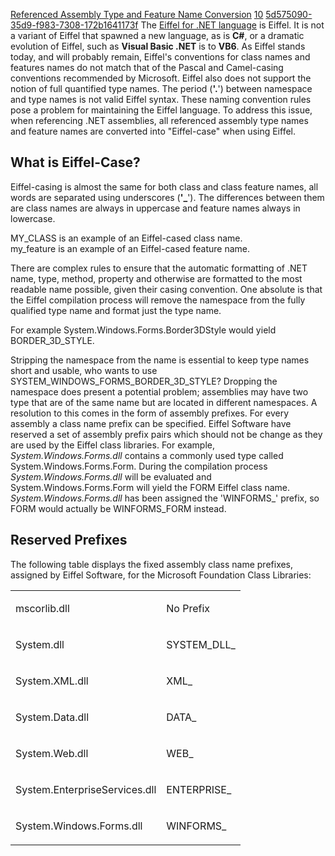 [[Property:title|Referenced Assembly Type and Feature Name Conversion]]
[[Property:weight|10]]
[[Property:uuid|5d575090-35d9-f983-7308-172b1641173f]]
The [[The Eiffel for .NET language|Eiffel for .NET language]]  is Eiffel. It is not a variant of Eiffel that spawned a new language, as is '''C#''', or a dramatic evolution of Eiffel, such as '''Visual Basic .NET''' is to '''VB6'''. As Eiffel stands today, and will probably remain, Eiffel's conventions for class names and features names do not match that of the Pascal and Camel-casing conventions recommended by Microsoft. Eiffel also does not support the notion of full quantified type names. The period (''''.'''') between namespace and type names is not valid Eiffel syntax. These naming convention rules pose a problem for maintaining the Eiffel language. To address this issue, when referencing .NET assemblies, all referenced assembly type names and feature names are converted into "Eiffel-case" when using Eiffel. 
<span id="eiffel_case"></span> 
==What is Eiffel-Case?==

Eiffel-casing is almost the same for both class and class feature names, all words are separated using underscores (''''_''''). The differences between them are class names are always in uppercase and feature names always in lowercase. 

<eiffel>MY_CLASS</eiffel> is an example of an Eiffel-cased class name. <br/>
<eiffel>my_feature</eiffel> is an example of an Eiffel-cased feature name. 

There are complex rules to ensure that the automatic formatting of .NET name, type, method, property and otherwise are formatted to the most readable name possible, given their casing convention. One absolute is that the Eiffel compilation process will remove the namespace from the fully qualified type name and format just the type name. 

For example <eiffel>System.Windows.Forms.Border3DStyle</eiffel> would yield <eiffel>BORDER_3D_STYLE</eiffel>. 

Stripping the namespace from the name is essential to keep type names short and usable, who wants to use <eiffel>SYSTEM_WINDOWS_FORMS_BORDER_3D_STYLE</eiffel>? Dropping the namespace does present a potential problem; assemblies may have two type that are of the same name but are located in different namespaces. A resolution to this comes in the form of assembly prefixes. For every assembly a class name prefix can be specified. Eiffel Software have reserved a set of assembly prefix pairs which should not be change as they are used by the Eiffel class libraries. For example, ''System.Windows.Forms.dll'' contains a commonly used type called <eiffel>System.Windows.Forms.Form</eiffel>. During the compilation process ''System.Windows.Forms.dll'' will be evaluated and <eiffel>System.Windows.Forms.Form</eiffel> will yield the <eiffel>FORM</eiffel> Eiffel class name. ''System.Windows.Forms.dll'' has been assigned the '<eiffel>WINFORMS_</eiffel>' prefix, so <eiffel>FORM</eiffel> would actually be <eiffel>WINFORMS_FORM</eiffel> instead. 
<span id="prefixes"></span> 
==Reserved Prefixes==

The following table displays the fixed assembly class name prefixes, assigned by Eiffel Software, for the Microsoft Foundation Class Libraries: 
{| 
|- 
| mscorlib.dll
| No Prefix
|- 
| System.dll
| <eiffel>SYSTEM_DLL_</eiffel>
|- 
| System.XML.dll
| <eiffel>XML_</eiffel>
|- 
| System.Data.dll
| <eiffel>DATA_</eiffel>
|- 
| System.Web.dll
| <eiffel>WEB_</eiffel>
|- 
| System.EnterpriseServices.dll
| <eiffel>ENTERPRISE_</eiffel>
|- 
| System.Windows.Forms.dll
| <eiffel>WINFORMS_</eiffel>
|}






